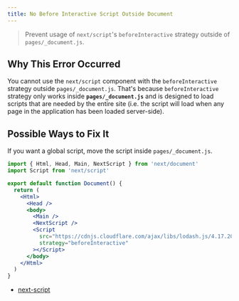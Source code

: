 ```yaml
---
title: No Before Interactive Script Outside Document
---
```


> Prevent usage of `next/script`'s `beforeInteractive` strategy outside of `pages/_document.js`.

## Why This Error Occurred

You cannot use the `next/script` component with the `beforeInteractive` strategy outside `pages/_document.js`. That's because `beforeInteractive` strategy only works inside **`pages/_document.js`** and is designed to load scripts that are needed by the entire site (i.e. the script will load when any page in the application has been loaded server-side).

## Possible Ways to Fix It

If you want a global script, move the script inside `pages/_document.js`.

```jsx filename="pages/_document.js"
import { Html, Head, Main, NextScript } from 'next/document'
import Script from 'next/script'

export default function Document() {
  return (
    <Html>
      <Head />
      <body>
        <Main />
        <NextScript />
        <Script
          src="https://cdnjs.cloudflare.com/ajax/libs/lodash.js/4.17.20/lodash.min.js"
          strategy="beforeInteractive"
        ></Script>
      </body>
    </Html>
  )
}
```

- [next-script](/docs/pages/building-your-application/optimizing/scripts)

